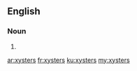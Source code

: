 ==English==

===Noun===
{{head|en|plural}}

# {{plural of|xyster|lang=en|nocat=1}}

[[ar:xysters]]
[[fr:xysters]]
[[ku:xysters]]
[[my:xysters]]